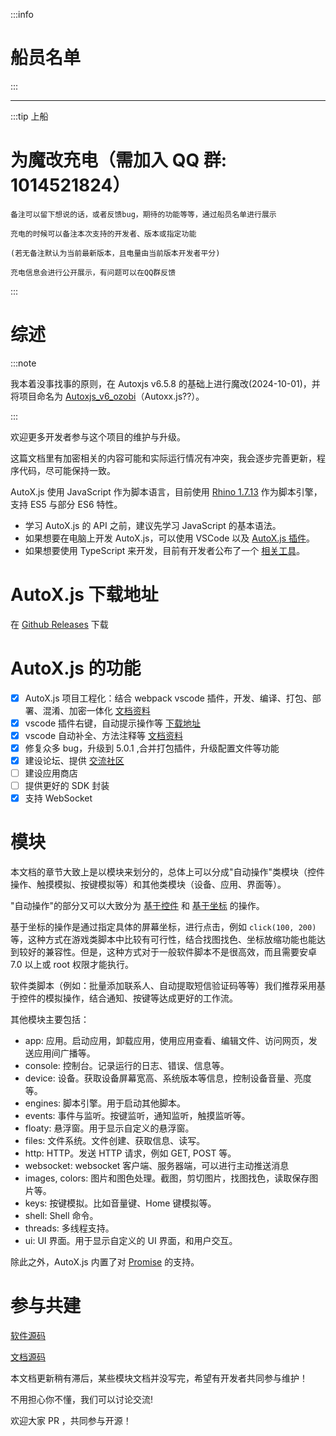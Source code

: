 
:::info

# 船员名单

<CrewCard avatar={qq_30050163} nickname="玲希" comment="几位辛苦啦" />
<CrewCard avatar={qq_934741802} nickname="R" comment="我也要上船" />
<CrewCard avatar={qq_1277295} nickname="L. (开发者)" comment="" />
<CrewCard avatar={qq_2942504702} nickname="兔子伯爵" comment="加油特种兵，虽然我还没用上，但是我很看好you" />
<CrewCard avatar={qq_1659809758} nickname="花开富贵 (开发者)" comment="" />
<CrewCard avatar={qq_1494704886} nickname="BMX (开发者)" comment="" />
<CrewCard avatar={qq_1065282365} nickname="Enter" comment="支持魔改666" />
<CrewCard avatar={qq_1027113568} nickname="ozobi (开发者)" comment="无需多盐" />

:::

---

:::tip 上船

# 为魔改充电（需加入 QQ 群: 1014521824）

    备注可以留下想说的话，或者反馈bug，期待的功能等等，通过船员名单进行展示

    充电的时候可以备注本次支持的开发者、版本或指定功能

    (若无备注默认为当前最新版本，且电量由当前版本开发者平分)

    充电信息会进行公开展示，有问题可以在QQ群反馈

:::

# 综述

:::note

我本着没事找事的原则，在 Autoxjs v6.5.8 的基础上进行魔改(2024-10-01)，并将项目命名为 [Autoxjs_v6_ozobi](https://github.com/ozobiozobi/Autoxjs_v6_ozobi)（Autoxx.js??）。

:::

欢迎更多开发者参与这个项目的维护与升级。

这篇文档里有加密相关的内容可能和实际运行情况有冲突，我会逐步完善更新，程序代码，尽可能保持一致。

AutoX.js 使用 JavaScript 作为脚本语言，目前使用 [Rhino 1.7.13](https://github.com/mozilla/rhino) 作为脚本引擎，支持 ES5 与部分 ES6 特性。

-   学习 AutoX.js 的 API 之前，建议先学习 JavaScript 的基本语法。
-   如果想要在电脑上开发 AutoX.js，可以使用 VSCode 以及 [AutoX.js 插件](https://github.com/ozobiozobi/Auto.js-VSCode-Extension/releases/tag/1.110.2)。
-   如果想要使用 TypeScript 来开发，目前有开发者公布了一个 [相关工具](https://github.com/pboymt/autojs-dev)。

# AutoX.js 下载地址

在 [Github Releases](https://github.com/ozobiozobi/Autoxjs_v6_ozobi/releases) 下载

# AutoX.js 的功能

-   [x] AutoX.js 项目工程化：结合 webpack vscode 插件，开发、编译、打包、部署、混淆、加密一体化 [文档资料](https://github.com/kkevsekk1/webpack-autojs)
-   [x] vscode 插件右键，自动提示操作等 [下载地址](https://marketplace.visualstudio.com/items?itemName=aaroncheng.auto-js-vsce-fixed)
-   [x] vscode 自动补全、方法注释等 [文档资料](https://github.com/kkevsekk1/webpack-autojs)
-   [x] 修复众多 bug，升级到 5.0.1 ,合并打包插件，升级配置文件等功能
-   [x] 建设论坛、提供 [交流社区](http://www.autoxjs.com/)
-   [ ] 建设应用商店
-   [ ] 提供更好的 SDK 封装
-   [x] 支持 WebSocket

# 模块

本文档的章节大致上是以模块来划分的，总体上可以分成"自动操作"类模块（控件操作、触摸模拟、按键模拟等）和其他类模块（设备、应用、界面等）。

"自动操作"的部分又可以大致分为 [基于控件](v1/基础/widgetsBasedAutomation/about) 和 [基于坐标](v1/基础/coordinatesBasedAutomation/about) 的操作。

基于坐标的操作是通过指定具体的屏幕坐标，进行点击，例如 `click(100, 200)` 等，这种方式在游戏类脚本中比较有可行性，结合找图找色、坐标放缩功能也能达到较好的兼容性。但是，这种方式对于一般软件脚本不是很高效，而且需要安卓 7.0 以上或 root 权限才能执行。

软件类脚本（例如：批量添加联系人、自动提取短信验证码等等）我们推荐采用基于控件的模拟操作，结合通知、按键等达成更好的工作流。

其他模块主要包括：

-   app: 应用。启动应用，卸载应用，使用应用查看、编辑文件、访问网页，发送应用间广播等。
-   console: 控制台。记录运行的日志、错误、信息等。
-   device: 设备。获取设备屏幕宽高、系统版本等信息，控制设备音量、亮度等。
-   engines: 脚本引擎。用于启动其他脚本。
-   events: 事件与监听。按键监听，通知监听，触摸监听等。
-   floaty: 悬浮窗。用于显示自定义的悬浮窗。
-   files: 文件系统。文件创建、获取信息、读写。
-   http: HTTP。发送 HTTP 请求，例如 GET, POST 等。
-   websocket: websocket 客户端、服务器端，可以进行主动推送消息
-   images, colors: 图片和图色处理。截图，剪切图片，找图找色，读取保存图片等。
-   keys: 按键模拟。比如音量键、Home 键模拟等。
-   shell: Shell 命令。
-   threads: 多线程支持。
-   ui: UI 界面。用于显示自定义的 UI 界面，和用户交互。

除此之外，AutoX.js 内置了对 [Promise](https://developer.mozilla.org/zh-CN/docs/Web/JavaScript/Reference/Global_Objects/Promise) 的支持。

# 参与共建

[软件源码](https://github.com/ozobiozobi/Autoxjs_v6_ozobi)

[文档源码](https://github.com/ozobiozobi/Autox_ozobi_Docs)

本文档更新稍有滞后，某些模块文档并没写完，希望有开发者共同参与维护！

不用担心你不懂，我们可以讨论交流!

欢迎大家 PR ，共同参与开源！
